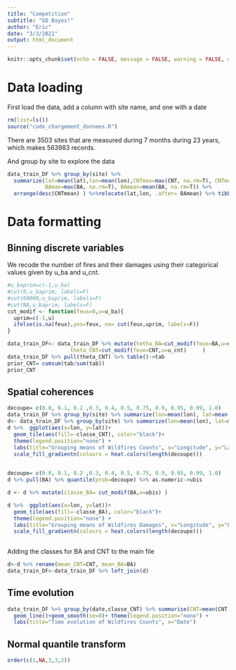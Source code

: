 ```yaml
---
title: "Competition"
subtitle: "GO Bayes!"
author: "Eric"
date: "3/3/2021"
output: html_document
---
```



```r
knitr::opts_chunk$set(echo = FALSE, message = FALSE, warning = FALSE, comment = NA)
```

# Data loading

First load the data, add a column with site name, and one with a date 
```r
rm(list=ls())
source("code_chargement_donnees.R")
```

There are $3503$ sites that are measured during $7$ months during $23$ years, which makes $563983$ records.


And group by site to explore the data
```r
data_train_DF %>% group_by(site) %>% 
  summarize(lat=mean(lat),lon=mean(lon),CNTmax=max(CNT, na.rm=T), CNTmean=mean(CNT, na.rm=T),
            BAmax=max(BA, na.rm=T), BAmean=mean(BA, na.rm=T)) %>%
  arrange(desc(CNTmean) ) %>%relocate(lat,lon, .after= BAmean) %>% tibble()

```


# Data formatting

## Binning discrete variables

We recode the number of fires and their damages using their categorical values given by u_ba and u_cnt.
```r
#u_baprim=c(-1,u_ba)
#cut(0,u_baprim, labels=F)
#cut(60000,u_baprim, labels=F)
#cut(NA,u_baprim, labels=F)
cut_modif <- function(feux=0,u=u_ba){
  uprim=c(-1,u)
  ifelse(is.na(feux),yes=feux, no= cut(feux,uprim, labels=F))
}

data_train_DF<- data_train_DF %>% mutate(tetha_BA=cut_modif(feux=BA,u=u_ba),
                    theta_CNT=cut_modif(feux=CNT,u=u_cnt)     ) 
data_train_DF %>% pull(theta_CNT) %>% table()->tab
prior_CNT= cumsum(tab/sum(tab))
prior_CNT
```

## Spatial coherences

```r
decoupe= c(0.0, 0.1, 0.2 ,0.3, 0.4, 0.5, 0.75, 0.9, 0.95, 0.99, 1.0)
data_train_DF %>% group_by(site) %>% summarize(lon=mean(lon), lat=mean(lat) , CNT=mean(CNT, na.rm=T)) %>% pull(CNT) %>% quantile(prob=decoupe) %>% as.numeric->ubis
d<- data_train_DF %>% group_by(site) %>% summarize(lon=mean(lon), lat=mean(lat) , CNT=mean(CNT, na.rm=T), BA=mean(BA, na.rm=T)) %>% mutate(classe_CNT= cut_modif(CNT,u=ubis) ) 
d %>%  ggplot(aes(x=lon, y=lat))+
  geom_tile(aes(fill=-classe_CNT), color="black")+
  theme(legend.position="none") +
  labs(title="Grouping means of Wildfires Counts", x="Longitude", y="Latitude")+
  scale_fill_gradientn(colours = heat.colors(length(decoupe)))
  
```


```r
decoupe= c(0.0, 0.1, 0.2 ,0.3, 0.4, 0.5, 0.75, 0.9, 0.95, 0.99, 1.0)
d %>% pull(BA) %>% quantile(prob=decoupe) %>% as.numeric->ubis

d <- d %>% mutate(classe_BA= cut_modif(BA,u=ubis) ) 

d %>%  ggplot(aes(x=lon, y=lat))+
  geom_tile(aes(fill=-classe_BA), color="black")+
  theme(legend.position="none") +
  labs(title="Grouping means of Wildfires Damages", x="Longitude", y="Latitude")+
  scale_fill_gradientn(colours = heat.colors(length(decoupe)))
  
```

Adding the classes for BA and CNT to the main file

```r
d<-d %>% rename(mean_CNT=CNT, mean_BA=BA)
data_train_DF<-data_train_DF %>% left_join(d)
```

## Time evolution

```r
data_train_DF %>% group_by(date,classe_CNT) %>% summarise(CNT=mean(CNT,na.rm=T)) %>%  ggplot(aes(x=date,y=log(CNT+1), color=as.factor(classe_CNT) ))+
  geom_line()+geom_smooth(se=0)+ theme(legend.position="none") +
  labs(title="Time evolution of Wildfires Counts", x="Date")
```

## Normal quantile transform

```r
order(c(1,NA,3,3,2))


```



